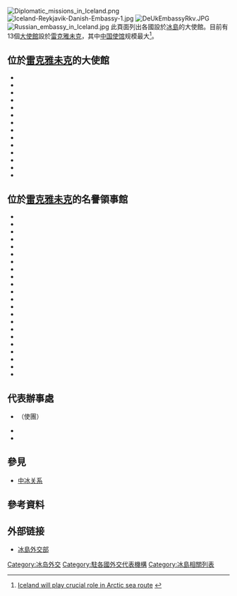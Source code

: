 [[Image:Diplomatic_missions_in_Iceland.png|thumb]]
[[Image:Iceland-Reykjavik-Danish-Embassy-1.jpg|thumb]]
[[Image:DeUkEmbassyRkv.JPG|thumb]]
[[File:Russian_embassy_in_Iceland.jpg|thumb]]
此頁面列出各國設於[[冰島|冰島]]的大使館。目前有13個[[大使館|大使館]]設於[[雷克雅未克|雷克雅未克]]，其中[[中冰关系|中国使馆]]规模最大<ref>[http://www.ft.com/cms/s/0/639fde94-272c-11df-b84e-00144feabdc0.html Iceland will play crucial role in Arctic sea route] {{webarchive|url=https://web.archive.org/web/20131123025705/http://www.ft.com/cms/s/0/639fde94-272c-11df-b84e-00144feabdc0.html |date=2013-11-23 }}</ref>。

==位於[[雷克雅未克|雷克雅未克]]的大使館==
{{div col|colwidth=20em}}
* {{CAN}}
* {{CHN}}
* {{DNK}}
* {{FIN}}
* {{FRA}}
* {{DEU}}
* {{IND}}
* {{JPN}}
* {{NOR}}
* {{POL}}
* {{RUS}}
* {{SWE}}
* {{GBR}}
* {{USA}}
{{div col end}}

==位於[[雷克雅未克|雷克雅未克]]的名譽領事館==
{{div col|colwidth=20em}}
*{{Flag|Botswana}}
*{{Flag|Dominican Republic}} 
*{{Flag|Guinea Bissau}}
*{{Flag|Indonesia}}
*{{Flag|Jordan}}
*{{Flag|Kazakhstan}}
*{{Flag|Latvia}}
*{{Flag|Lithuania}}
*{{Flag|Luxembourg}}
*{{Flag|Mexico}}
*{{Flag|Namibia}}
*{{Flag|Nicaragua}}
*{{Flag|North Macedonia}}
*{{Flag|Peru}}
*{{Flag|Philippines}}
*{{Flag|Slovakia}}
*{{Flag|Slovenia}}
*{{Flag|South Korea}}
*{{Flag|Sri Lanka}}
*{{Flag|Thailand}}
*{{Flag|Togo}}
*{{Flag|Uruguay}}
{{div col end}}

==代表辦事處==
* {{EU}}（使團）
* {{FRO}}
* {{GRL}}

==參見==
*[[中冰关系|中冰关系]]

==參考資料==
<references/>

==外部链接==
*[http://www.mfa.is/diplomatic-missions/foreign-missions/ 冰島外交部]

{{冰岛外交}}

[[Category:冰岛外交|Category:冰岛外交]]
[[Category:駐各國外交代表機構|Category:駐各國外交代表機構]]
[[Category:冰島相關列表|Category:冰島相關列表]]